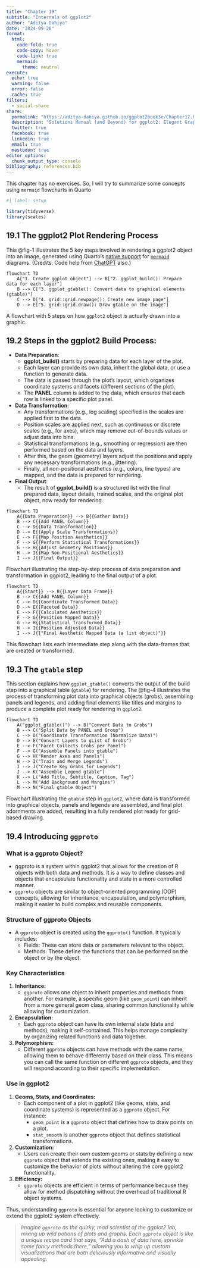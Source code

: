 ```yaml
---
title: "Chapter 19"
subtitle: "Internals of ggplot2"
author: "Aditya Dahiya"
date: "2024-09-26"
format: 
  html: 
    code-fold: true
    code-copy: hover
    code-link: true
    mermaid:
      theme: neutral
execute: 
  echo: true
  warning: false
  error: false
  cache: true
filters:
  - social-share
share:
  permalink: "https://aditya-dahiya.github.io/ggplot2book3e/Chapter17.html"
  description: "Solutions Manual (and Beyond) for ggplot2: Elegant Graphics for Data Analysis (3e)"
  twitter: true
  facebook: true
  linkedin: true
  email: true
  mastodon: true
editor_options: 
  chunk_output_type: console
bibliography: references.bib
---
```


::: {.callout-tip appearance="minimal"}
This chapter has no exercises. So, I will try to summarize some concepts using `mermaid` flowcharts in Quarto
:::

```r
#| label: setup

library(tidyverse)
library(scales)
```

## 19.1 The ggplot2 Plot Rendering Process

This @fig-1 illustrates the 5 key steps involved in rendering a ggplot2 object into an image, generated using Quarto's [native support](https://quarto.org/docs/authoring/diagrams.html#overview) for [`mermaid`](https://mermaid.js.org/) diagrams. (Credits: Code help from [ChatGPT](https://chat.openai.com/) also.)

::: {#fig-1}
```mermaid
flowchart TD
    A["1. Create ggplot object"] --> B["2. ggplot_build(): Prepare data for each layer"]
    B --> C["3. ggplot_gtable(): Convert data to graphical elements (gtable)"]
    C --> D["4. grid::grid.newpage(): Create new image page"]
    D --> E["5. grid::grid.draw(): Draw gtable on the image"]

```

A flowchart with 5 steps on how `ggplot2` object is actually drawn into a graphic.
:::

## 19.2 Steps in the ggplot2 Build Process:

-   **Data Preparation**:
    -   **ggplot_build()** starts by preparing data for each layer of the plot.
    -   Each layer can provide its own data, inherit the global data, or use a function to generate data.
    -   The data is passed through the plot's layout, which organizes coordinate systems and facets (different sections of the plot).
    -   The **PANEL** column is added to the data, which ensures that each row is linked to a specific plot panel.
-   **Data Transformation**:
    -   Any transformations (e.g., log scaling) specified in the scales are applied first to the data.
    -   Position scales are applied next, such as continuous or discrete scales (e.g., for axes), which may remove out-of-bounds values or adjust data into bins.
    -   Statistical transformations (e.g., smoothing or regression) are then performed based on the data and layers.
    -   After this, the geom (geometry) layers adjust the positions and apply any necessary transformations (e.g., jittering).
    -   Finally, all non-positional aesthetics (e.g., colors, line types) are mapped, and the data is prepared for rendering.
-   **Final Output**:
    -   The result of **ggplot_build()** is a structured list with the final prepared data, layout details, trained scales, and the original plot object, now ready for rendering.

::: grid
::: g-col-6
::: {#fig-2}
```mermaid
flowchart TD
    A{{Data Preparation}} --> B{{Gather Data}}
    B --> C{{Add PANEL Column}}
    C --> D{{Data Transformation}}
    D --> E{{Apply Scale Transformations}}
    E --> F{{Map Position Aesthetics}}
    F --> G{{Perform Statistical Transformations}}
    G --> H{{Adjust Geometry Positions}}
    H --> I{{Map Non-Positional Aesthetics}}
    I --> J{{Final Output}}

```

Flowchart illustrating the step-by-step process of data preparation and transformation in ggplot2, leading to the final output of a plot.
:::
:::

::: g-col-6
::: {#fig-3}
```mermaid
flowchart TD
    A{{Start}} --> B{{Layer Data Frame}}
    B --> C{{Add PANEL Column}}
    C --> D{{Coordinate Transformed Data}}
    D --> E{{Faceted Data}}
    E --> F{{Calculated Aesthetics}}
    F --> G{{Position Mapped Data}}
    G --> H{{Statistical Transformed Data}}
    H --> I{{Position Adjusted Data}}
    I --> J{{"Final Aesthetic Mapped Data (a list object)"}}
```

This flowchart lists each intermediate step along with the data-frames that are created or transformed.
:::
:::
:::

## 19.3 The `gtable` step

This section explains how `ggplot_gtable()` converts the output of the build step into a graphical table (`gtable`) for rendering. The @fig-4 illustrates the process of transforming plot data into graphical objects (grobs), assembling panels and legends, and adding final elements like titles and margins to produce a complete plot ready for rendering in `ggplot2`.

::: {#fig-4}
```mermaid
flowchart TD
    A("ggplot_gtable()") --> B("Convert Data to Grobs")
    B --> C("Split Data by PANEL and Group")
    C --> D("Coordinate Transformation (Normalize Data)")
    D --> E("Convert Layers to gList of Grobs")
    E --> F("Facet Collects Grobs per Panel")
    F --> G("Assemble Panels into gtable")
    G --> H("Render Axes and Panels")
    H --> I("Train and Merge Legends")
    I --> J("Create Key Grobs for Legends")
    J --> K("Assemble Legend gtable")
    K --> L("Add Title, Subtitle, Caption, Tag")
    L --> M("Add Background and Margins")
    M --> N("Final gtable Object")
```

Flowchart illustrating the `gtable` step in `ggplot2`, where data is transformed into graphical objects, panels and legends are assembled, and final plot adornments are added, resulting in a fully rendered plot ready for grid-based drawing.
:::

## 19.4 Introducing `ggproto`

### What is a ggproto Object?

-   ggproto is a system within ggplot2 that allows for the creation of R objects with both data and methods. It is a way to define classes and objects that encapsulate functionality and state in a more controlled manner.
-   `ggproto` objects are similar to object-oriented programming (OOP) concepts, allowing for inheritance, encapsulation, and polymorphism, making it easier to build complex and reusable components.

### Structure of ggproto Objects

-   A `ggproto` object is created using the `ggproto()` function. It typically includes:
    -   Fields: These can store data or parameters relevant to the object.
    -   Methods: These define the functions that can be performed on the object or by the object.

### Key Characteristics

1.  **Inheritance:**
    -   `ggproto` allows one object to inherit properties and methods from another. For example, a specific geom (like `geom_point`) can inherit from a more general geom class, sharing common functionality while allowing for customization.
2.  **Encapsulation:**
    -   Each `ggproto` object can have its own internal state (data and methods), making it self-contained. This helps manage complexity by organizing related functions and data together.
3.  **Polymorphism:**
    -   Different `ggproto` objects can have methods with the same name, allowing them to behave differently based on their class. This means you can call the same function on different `ggproto` objects, and they will respond according to their specific implementation.

### Use in ggplot2

1.  **Geoms, Stats, and Coordinates:**
    -   Each component of a plot in ggplot2 (like geoms, stats, and coordinate systems) is represented as a `ggproto` object. For instance:
        -   `geom_point` is a `ggproto` object that defines how to draw points on a plot.
        -   `stat_smooth` is another `ggproto` object that defines statistical transformations.
2.  **Customization:**
    -   Users can create their own custom geoms or stats by defining a new `ggproto` object that extends the existing ones, making it easy to customize the behavior of plots without altering the core ggplot2 functionality.
3.  **Efficiency:**
    -   `ggproto` objects are efficient in terms of performance because they allow for method dispatching without the overhead of traditional R object systems.

Thus, understanding `ggproto` is essential for anyone looking to customize or extend the ggplot2 system effectively.

> *Imagine `ggproto` as the quirky, mad scientist of the ggplot2 lab, mixing up wild potions of plots and graphs. Each `ggproto` object is like a unique recipe card that says, "Add a dash of data here, sprinkle some fancy methods there," allowing you to whip up custom visualizations that are both deliciously informative and visually appealing.*
